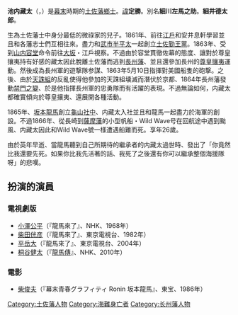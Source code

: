 '''池内藏太'''（{{jpn|j=池 内蔵太|hg=いけ くらた|rm=Ike Kurata}}，{{bd|1841年|（[[天保_(日本)|天保]]12年）|1866年|6月14日（[[慶應|慶應]]2年[[5月2日_(旧暦)|5月2日]]）|}}）是[[幕末|幕末]]時期的[[土佐藩|土佐藩]][[鄉士|鄉士]]。[[諱|諱]]'''定勝'''。別名'''細川左馬之助'''。'''細井德太郎'''。

生為土佐藩士中身分最低的微祿家的兒子。1861年、前往[[江戶|江戶]]和安井息軒學習並且和各藩志士們互相往來。盡力和[[武市半平太|武市半平太]]一起創立[[土佐勤王黨|土佐勤王黨]]。1863年、受到[[山内容堂|山内容堂]]命令前往[[大阪市|大坂]]・江戶視察。不過由於容堂貫徹佐幕的態度、讓對於尊皇攘夷持有好感的藏太因此脫離土佐藩而逃到[[長州藩|長州藩]]、並且還參加長州的[[尊皇攘夷|尊皇攘夷]]運動。然後成為長州軍的遊撃隊参謀、1863年5月10日指揮對美國船隻的砲撃。之後、由於[[天誅組|天誅組]]的反亂使得他參加的天誅組壊滅而潛伏於京都、1864年長州藩發動[[禁門之變|禁門之變]]、於是他指揮長州軍的忠勇隊而有活躍的表現。不過無論如何，内藏太都確實傾向於尊皇攘夷、還展開各種活動。

1865年、[[坂本龍馬|坂本龍馬]]創立[[龜山社中|龜山社中]]、内藏太入社並且和龍馬一起盡力於海軍的創設。不過1866年、從長崎到[[薩摩藩|薩摩藩]]的小型帆船・Wild Wave号在回航途中遇到颱風、内藏太因此和Wild Wave號一樣遭遇船難而死。享年26歲。

由於英年早逝、當龍馬聽到自己所期待的繼承者的内藏太過世時、發出了「你竟然比我還要先死。如果你比我先活著的話、我死了之後還有你可以繼承整個海援隊呀」的悲嘆。

==扮演的演員==
===電視劇版===
*[[小澤公平|小澤公平]]（『龍馬來了』、NHK、1968年）
*[[柴田侊彦|柴田侊彦]]（『龍馬來了』、東京電視台、1982年）
*[[平岳大|平岳大]]（『龍馬來了』、東京電視台、2004年）
*[[桐谷健太|桐谷健太]]（『[[龍馬傳|龍馬傳]]』、NHK、2010年）

===電影===
*[[柴俊夫|柴俊夫]]（『幕末青春グラフィティ Ronin 坂本龍馬』、東宝、1986年）

[[Category:土佐藩人物|Category:土佐藩人物]]
[[Category:海難身亡者|Category:海難身亡者]]
[[Category:长州藩人物|Category:长州藩人物]]
